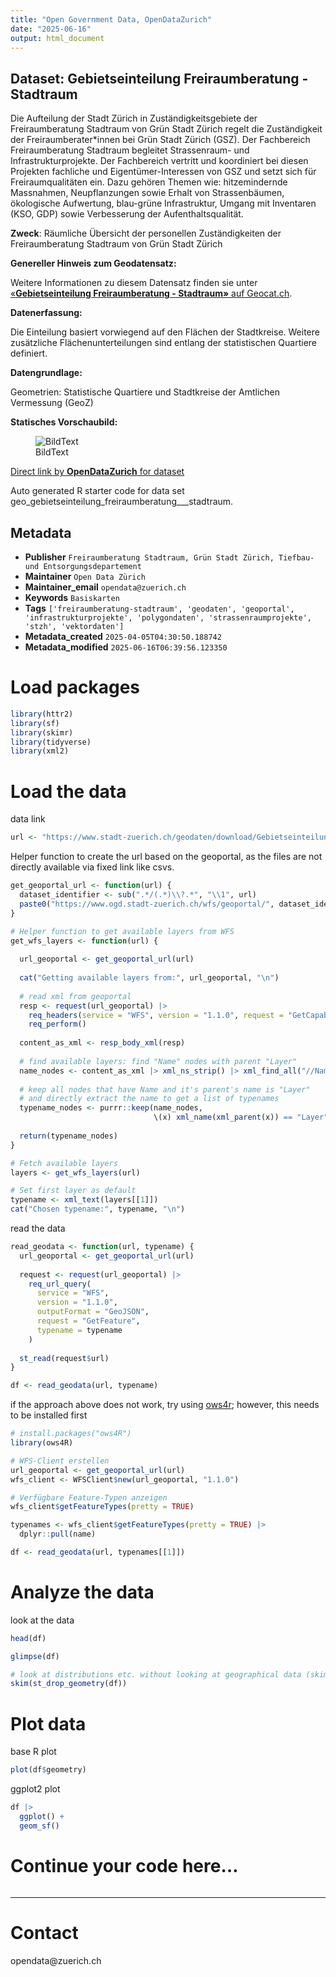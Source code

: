 ```yaml
---
title: "Open Government Data, OpenDataZurich"
date: "2025-06-16"
output: html_document
---
```


## Dataset: Gebietseinteilung Freiraumberatung - Stadtraum

Die Aufteilung der Stadt Zürich in Zuständigkeitsgebiete der Freiraumberatung Stadtraum von Grün Stadt Zürich regelt die Zuständigkeit der Freiraumberater*innen bei Grün Stadt Zürich (GSZ). Der Fachbereich Freiraumberatung Stadtraum begleitet Strassenraum- und Infrastrukturprojekte. Der Fachbereich vertritt und koordiniert bei diesen Projekten fachliche und Eigentümer-Interessen von GSZ und setzt sich für Freiraumqualitäten ein. Dazu gehören Themen wie: hitzemindernde Massnahmen, Neupflanzungen sowie Erhalt von Strassenbäumen, ökologische Aufwertung, blau-grüne Infrastruktur, Umgang mit Inventaren (KSO, GDP) sowie Verbesserung der Aufenthaltsqualität.

**Zweck**: Räumliche Übersicht der personellen Zuständigkeiten der Freiraumberatung Stadtraum von Grün Stadt Zürich

**Genereller Hinweis zum Geodatensatz:**


Weitere Informationen zu diesem Datensatz finden sie unter [«**Gebietseinteilung Freiraumberatung - Stadtraum»** auf Geocat.ch](https://www.geocat.ch/geonetwork/srv/ger/catalog.search#/metadata/cd372e3f-a04d-481f-9aa4-2709bbf2e84b).				
			   

**Datenerfassung:**

Die Einteilung basiert vorwiegend auf den Flächen der Stadtkreise. Weitere zusätzliche Flächenunterteilungen sind entlang der statistischen Quartiere definiert.

**Datengrundlage:**

Geometrien: Statistische Quartiere und Stadtkreise der Amtlichen Vermessung (GeoZ)

**Statisches Vorschaubild:**

![BildText](https://www.gis.stadt-zuerich.ch/zueriplan_docs/geocat/cd372e3f-a04d-481f-9aa4-2709bbf2e84b.png)



[Direct link by **OpenDataZurich** for dataset](https://data.stadt-zuerich.ch/dataset/geo_gebietseinteilung_freiraumberatung___stadtraum)

Auto generated R starter code for data set geo_gebietseinteilung_freiraumberatung___stadtraum.

## Metadata

- **Publisher** `Freiraumberatung Stadtraum, Grün Stadt Zürich, Tiefbau- und Entsorgungsdepartement`
- **Maintainer** `Open Data Zürich`
- **Maintainer_email** `opendata@zuerich.ch`
- **Keywords** `Basis­karten`
- **Tags** `['freiraumberatung-stadtraum', 'geodaten', 'geoportal', 'infrastrukturprojekte', 'polygondaten', 'strassenraumprojekte', 'stzh', 'vektordaten']`
- **Metadata_created** `2025-04-05T04:30:50.188742`
- **Metadata_modified** `2025-06-16T06:39:56.123350`


# Load packages

```r
library(httr2)
library(sf)
library(skimr)
library(tidyverse)
library(xml2)
```

# Load the data

data link
```r
url <- "https://www.stadt-zuerich.ch/geodaten/download/Gebietseinteilung_Freiraumberatung___Stadtraum?format=geojson_link"
```


Helper function to create the url based on the geoportal, as the files are not directly available via fixed link like csvs.
```r
get_geoportal_url <- function(url) {
  dataset_identifier <- sub(".*/(.*)\\?.*", "\\1", url)
  paste0("https://www.ogd.stadt-zuerich.ch/wfs/geoportal/", dataset_identifier)
}
```

```r
# Helper function to get available layers from WFS
get_wfs_layers <- function(url) {
  
  url_geoportal <- get_geoportal_url(url)
  
  cat("Getting available layers from:", url_geoportal, "\n")
  
  # read xml from geoportal
  resp <- request(url_geoportal) |> 
    req_headers(service = "WFS", version = "1.1.0", request = "GetCapabilities") |> 
    req_perform()
  
  content_as_xml <- resp_body_xml(resp)
  
  # find available layers: find "Name" nodes with parent "Layer"
  name_nodes <- content_as_xml |> xml_ns_strip() |> xml_find_all("//Name")
  
  # keep all nodes that have Name and it's parent's name is "Layer"
  # and directly extract the name to get a list of typenames
  typename_nodes <- purrr::keep(name_nodes,
                                \(x) xml_name(xml_parent(x)) == "Layer")
  
  return(typename_nodes)
}

# Fetch available layers
layers <- get_wfs_layers(url)

# Set first layer as default
typename <- xml_text(layers[[1]])
cat("Chosen typename:", typename, "\n")
```

read the data
```r
read_geodata <- function(url, typename) {
  url_geoportal <- get_geoportal_url(url)
  
  request <- request(url_geoportal) |>
    req_url_query(
      service = "WFS",
      version = "1.1.0",
      outputFormat = "GeoJSON",
      request = "GetFeature",
      typename = typename
    )
  
  st_read(request$url)
}

df <- read_geodata(url, typename)
```

if the approach above does not work, try using [ows4r](https://eblondel.github.io/ows4R/); however, this needs to be installed first
```r
# install.packages("ows4R")
library(ows4R)

# WFS-Client erstellen
url_geoportal <- get_geoportal_url(url)
wfs_client <- WFSClient$new(url_geoportal, "1.1.0")

# Verfügbare Feature-Typen anzeigen
wfs_client$getFeatureTypes(pretty = TRUE)

typenames <- wfs_client$getFeatureTypes(pretty = TRUE) |> 
  dplyr::pull(name)

df <- read_geodata(url, typenames[[1]])
```

# Analyze the data

look at the data
```r
head(df)
```

```r
glimpse(df)
```

```r
# look at distributions etc. without looking at geographical data (skim cannot deal with geometries)
skim(st_drop_geometry(df))
```

# Plot data

base R plot
```r
plot(df$geometry)
```

ggplot2 plot
```r
df |>
  ggplot() +
  geom_sf()
```

# Continue your code here...

```r

```

------------------------------------------------------------------------

# Contact

opendata@zuerich.ch
